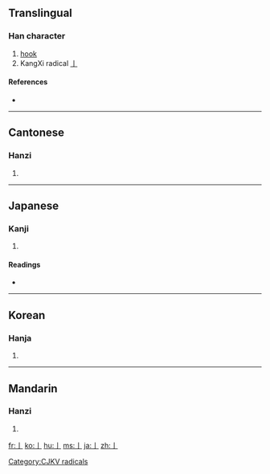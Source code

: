 ==Translingual==
{{stroke order|type=animate}}

===Han character===
{{Han char|rn=6|rad=亅|as=00|sn=1|four=|canj=中戈 (LI)}}

# [[hook]]
# KangXi radical [[Index:Chinese radical/亅|亅]]

====References====
* {{Han ref|kx=0085.090|dkj=00224|dj=0173.180|hdz=10028.030|uh=4E85|ud=20101}}

----

==Cantonese==

===Hanzi===
{{yue-hanzi|jyut=|y=kyut3}}

# {{defn|Cantonese}}

----

==Japanese==

===Kanji===
{{ja-kanji|grade=|rs=亅00}}

# {{defn|Japanese}}

====Readings====
* {{ja-readings|on=[[けつ]] ([[ketsu]])|kun=[[かぎ]] ([[kagi]])}}

----

==Korean==

===Hanja===
{{ko-hanja|hangeul=궐|rv=gwol|mr=kwŏl}}

# {{defn|Korean}}

----

==Mandarin==

===Hanzi===
{{cmn-hanzi|pin=[[jué]] ([[jue2]])|wg=chüeh<sup>2</sup>}}

# {{defn|Mandarin}}

[[Category:CJKV radicals]]

[[fr:亅]]
[[ko:亅]]
[[hu:亅]]
[[ms:亅]]
[[ja:亅]]
[[zh:亅]]